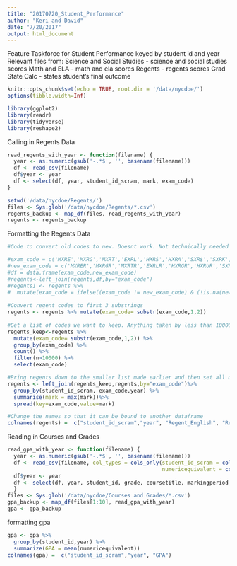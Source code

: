 ```yaml
---
title: "20170720_Student_Performance"
author: "Keri and David"
date: "7/20/2017"
output: html_document
---
```

Feature Taskforce for Student Performance keyed by student id and year
Relevant files from:
Science and Social Studies - science and social studies scores 
Math and ELA - math and ela scores
Regents - regents scores
Grad State Calc - states student's final outcome
```r
knitr::opts_chunk$set(echo = TRUE, root.dir = '/data/nycdoe/')
options(tibble.width=Inf)

library(ggplot2)
library(readr)
library(tidyverse)
library(reshape2)

```

Calling in Regents Data
```r
read_regents_with_year <- function(filename) {
  year <- as.numeric(gsub('-.*$', '', basename(filename)))
  df <- read_csv(filename)
  df$year <- year
  df <- select(df, year, student_id_scram, mark, exam_code)
}

setwd('/data/nycdoe/Regents/')
files <- Sys.glob('/data/nycdoe/Regents/*.csv')
regents_backup <- map_df(files, read_regents_with_year)
regents <- regents_backup

```
Formatting the Regents Data
```r
#Code to convert old codes to new. Doesnt work. Not technically needed anywyas

#exam_code = c('MXRE','MXRG','MXRT','EXRL','HXR$','HXRA','SXR$','SXRK','SXRU','SXRX','RCTG','RCTH','RCTS','RCTW','RCTR','RCTM')
#new_exam_code = c('MXRER','MXRGR','MXRTR','EXRLR','HXRGR','HXRUR','SXRPR','SXRKR','SXRUR','SXRXR','HXCGR','HXCUR','SXCSR','EXCWR','EXCRR','MXCMR')
#df = data.frame(exam_code,new_exam_code)
#regents<-left_join(regents,df,by="exam_code")
#regents1 <- regents %>%
#  mutate(exam_code = ifelse((exam_code != new_exam_code) & (!is.na(new_exam_code)), new_exam_code , exam_code))
  
#Convert regent codes to first 3 substrings
regents <- regents %>% mutate(exam_code= substr(exam_code,1,2))
  
#Get a list of codes we want to keep. Anything taken by less than 10000 students is dropped
regents_keep<-regents %>%
  mutate(exam_code= substr(exam_code,1,2)) %>% 
  group_by(exam_code) %>% 
  count() %>%
  filter(n>10000) %>%
  select(exam_code)

#Bring regents down to the smaller list made earlier and then set all marks to the highest test score of one particular regent. Then spread so that a student has only one row
regents <- left_join(regents_keep,regents,by="exam_code")%>%
  group_by(student_id_scram, exam_code,year) %>%
  summarise(mark = max(mark))%>%
  spread(key=exam_code,value=mark)

#Change the names so that it can be bound to another dataframe
colnames(regents) =  c("student_id_scram","year", "Regent_English", "Regent_Language", "Regent_History", "Regent_math","Regent_RCT","Regent_Science")

```
Reading in Courses and Grades
```r
read_gpa_with_year <- function(filename) {
  year <- as.numeric(gsub('-.*$', '', basename(filename)))
  df <- read_csv(filename, col_types = cols_only(student_id_scram = col_character(), grade = col_integer(),markingperiod = col_integer(), 
                                                 numericequivalent = col_integer(), student_id = col_character(), coursetitle = col_character()))
  df$year <- year
  df <- select(df, year, student_id, grade, coursetitle, markingperiod, numericequivalent)
  }
files <- Sys.glob('/data/nycdoe/Courses and Grades/*.csv')
gpa_backup <- map_df(files[1:10], read_gpa_with_year)
gpa <- gpa_backup
```
formatting gpa
```r
gpa <- gpa %>%
  group_by(student_id,year) %>%
  summarize(GPA = mean(numericequivalent))
colnames(gpa) =  c("student_id_scram","year", "GPA")

```